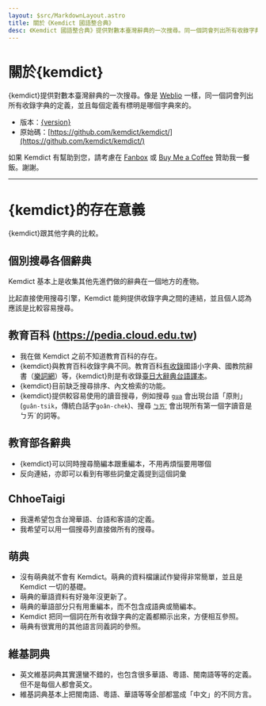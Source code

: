 ```yaml
---
layout: $src/MarkdownLayout.astro
title: 關於《Kemdict 國語整合典》
desc: 《Kemdict 國語整合典》提供對數本臺灣辭典的一次搜尋。同一個詞會列出所有收錄字典的定義，並且每個定義有標明是哪個字典來的。存在意義 線上華語字典已經有很多了；以下是跟其他字典的比較。沒有萌典就不會有 Kemdict。萌典的資料檔讓試作變得非常簡單，並且是 Kemdict 一切的基礎。萌典的華語資料有好幾年沒更新了。萌典的華語部分只有用重編本…
---
```



# 關於{kemdict}

{kemdict}提供對數本臺灣辭典的一次搜尋。像是 [Weblio](https://weblio.jp/) 一樣，同一個詞會列出所有收錄字典的定義，並且每個定義有標明是哪個字典來的。

- 版本：[{version}](/changelog)
- 原始碼：[https://github.com/kemdict/kemdict/](https://github.com/kemdict/kemdict/)

如果 Kemdict 有幫助到您，請考慮在 [Fanbox](https://kisaragi-hiu.fanbox.cc/) 或 [Buy Me a Coffee](https://www.buymeacoffee.com/kisaragihiu) 贊助我一餐飯。謝謝。

---

# {kemdict}的存在意義

{kemdict}跟其他字典的比較。

## 個別搜尋各個辭典

Kemdict 基本上是收集其他先進們做的辭典在一個地方的產物。

比起直接使用搜尋引擎，Kemdict 能夠提供收錄字典之間的連結，並且個人認為應該是比較容易搜尋。

## 教育百科 (https://pedia.cloud.edu.tw)

- 我在做 Kemdict 之前不知道教育百科的存在。
- {kemdict}與教育百科收錄字典不同。教育百科[有收錄](https://pedia.cloud.edu.tw/NavigateWord)國語小字典、國教院辭書（[樂詞網](https://terms.naer.edu.tw)）等，{kemdict}則是有收錄[臺日大辭典台語譯本](/dict-taijittoasutian)。
- {kemdict}目前缺乏搜尋排序、內文檢索的功能。
- {kemdict}提供較容易使用的讀音搜尋，例如搜尋 [`gua`](https://kemdict.com/search?q=gua) 會出現台語「原則」(`guân-tsik`，傳統白話字`goân-chek`)、搜尋 [`ㄅㄞˊ`](https://kemdict.com/search?q=ㄅㄞˊ) 會出現所有第一個字讀音是ㄅㄞˊ的詞等。

## 教育部各辭典

- {kemdict}可以同時搜尋簡編本跟重編本，不用再煩惱要用哪個
- 反向連結，亦即可以看到有哪些詞彙定義提到這個詞彙

## ChhoeTaigi

- 我還希望包含台灣華語、台語和客語的定義。
- 我希望可以用一個搜尋列直接做所有的搜尋。

## 萌典

- 沒有萌典就不會有 Kemdict。萌典的資料檔讓試作變得非常簡單，並且是 Kemdict 一切的基礎。
- 萌典的華語資料有好幾年沒更新了。
- 萌典的華語部分只有用重編本，而不包含成語典或簡編本。
- Kemdict 把同一個詞在所有收錄字典的定義都顯示出來，方便相互參照。
- 萌典有很實用的其他語言同義詞的參照。

## 維基詞典

- 英文維基詞典其實還蠻不錯的，也包含很多華語、粵語、閩南語等等的定義。但不是每個人都會英文。
- 維基詞典基本上把閩南語、粵語、華語等等全部都當成「中文」的不同方言。
